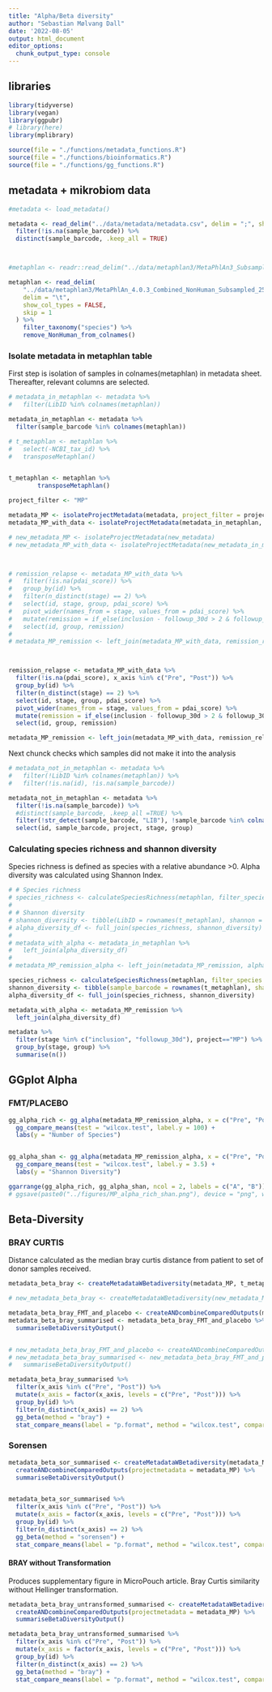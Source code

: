```yaml
---
title: "Alpha/Beta diversity"
author: "Sebastian Mølvang Dall"
date: '2022-08-05'
output: html_document
editor_options: 
  chunk_output_type: console
---
```


## libraries
```r
library(tidyverse)
library(vegan)
library(ggpubr)
# library(here)
library(mplibrary)

source(file = "./functions/metadata_functions.R")
source(file = "./functions/bioinformatics.R")
source(file = "./functions/gg_functions.R")
```

## metadata + mikrobiom data
```r
#metadata <- load_metadata()

metadata <- read_delim("../data/metadata/metadata.csv", delim = ";", show_col_types = FALSE, col_types = list(batch_3 = col_double())) %>% 
  filter(!is.na(sample_barcode)) %>% 
  distinct(sample_barcode, .keep_all = TRUE)



#metaphlan <- readr::read_delim("../data/metaphlan3/MetaPhlAn3_Subsample_5000000_species.csv", delim = "\t", show_col_types = FALSE)

metaphlan <- read_delim(
    "../data/metaphlan3/MetaPhlAn_4.0.3_Combined_NonHuman_Subsampled_2500000_profile.txt", 
    delim = "\t", 
    show_col_types = FALSE, 
    skip = 1
  ) %>% 
    filter_taxonomy("species") %>% 
    remove_NonHuman_from_colnames()


```


### Isolate metadata in metaphlan table
First step is isolation of samples in colnames(metaphlan) in metadata sheet. Thereafter, relevant columns are selected.

```r
# metadata_in_metaphlan <- metadata %>%
#   filter(LibID %in% colnames(metaphlan))

metadata_in_metaphlan <- metadata %>% 
  filter(sample_barcode %in% colnames(metaphlan))

# t_metaphlan <- metaphlan %>% 
#   select(-NCBI_tax_id) %>% 
#   transposeMetaphlan()


t_metaphlan <- metaphlan %>%
        transposeMetaphlan()

```

```r
project_filter <- "MP"

metadata_MP <- isolateProjectMetadata(metadata, project_filter = project_filter)
metadata_MP_with_data <- isolateProjectMetadata(metadata_in_metaphlan, project_filter = project_filter)

# new_metadata_MP <- isolateProjectMetadata(new_metadata)
# new_metadata_MP_with_data <- isolateProjectMetadata(new_metadata_in_metaphlan, project_filter = project_filter)



# remission_relapse <- metadata_MP_with_data %>%
#   filter(!is.na(pdai_score)) %>%
#   group_by(id) %>%
#   filter(n_distinct(stage) == 2) %>%
#   select(id, stage, group, pdai_score) %>%
#   pivot_wider(names_from = stage, values_from = pdai_score) %>%
#   mutate(remission = if_else(inclusion - followup_30d > 2 & followup_30d <= 7, "remission", "relapse")) %>%
#   select(id, group, remission)
# 
# metadata_MP_remission <- left_join(metadata_MP_with_data, remission_relapse)



remission_relapse <- metadata_MP_with_data %>% 
  filter(!is.na(pdai_score), x_axis %in% c("Pre", "Post")) %>%
  group_by(id) %>%
  filter(n_distinct(stage) == 2) %>%
  select(id, stage, group, pdai_score) %>%
  pivot_wider(names_from = stage, values_from = pdai_score) %>%
  mutate(remission = if_else(inclusion - followup_30d > 2 & followup_30d <= 7, "remission", "relapse")) %>%
  select(id, group, remission)

metadata_MP_remission <- left_join(metadata_MP_with_data, remission_relapse)
```

Next chunck checks which samples did not make it into the analysis
```r
# metadata_not_in_metaphlan <- metadata %>%
#   filter(!LibID %in% colnames(metaphlan)) %>%
#   filter(!is.na(id), !is.na(sample_barcode))

metadata_not_in_metaphlan <- metadata %>% 
  filter(!is.na(sample_barcode)) %>% 
  #distinct(sample_barcode, .keep_all =TRUE) %>% 
  filter(!str_detect(sample_barcode, "LIB"), !sample_barcode %in% colnames(metaphlan)) %>% 
  select(id, sample_barcode, project, stage, group)

```



### Calculating species richness and shannon diversity

Species richness is defined as species with a relative abundance >0. Alpha diversity was calculated using Shannon Index.

```r
# # Species richness
# species_richness <- calculateSpeciesRichness(metaphlan, filter_species = 0)
# 
# # Shannon diversity
# shannon_diversity <- tibble(LibID = rownames(t_metaphlan), shannon = diversity(as.matrix(t_metaphlan), index = "shannon"))
# alpha_diversity_df <- full_join(species_richness, shannon_diversity)
# 
# metadata_with_alpha <- metadata_in_metaphlan %>%
#   left_join(alpha_diversity_df)
# 
# metadata_MP_remission_alpha <- left_join(metadata_MP_remission, alpha_diversity_df)
```


```r
species_richness <- calculateSpeciesRichness(metaphlan, filter_species = 0)
shannon_diversity <- tibble(sample_barcode = rownames(t_metaphlan), shannon = diversity(as.matrix(t_metaphlan), index = "shannon"))
alpha_diversity_df <- full_join(species_richness, shannon_diversity)

metadata_with_alpha <- metadata_MP_remission %>%
  left_join(alpha_diversity_df)
```

```r
metadata %>% 
  filter(stage %in% c("inclusion", "followup_30d"), project=="MP") %>% 
  group_by(stage, group) %>% 
  summarise(n())
```


## GGplot Alpha
### FMT/PLACEBO
```r
gg_alpha_rich <- gg_alpha(metadata_MP_remission_alpha, x = c("Pre", "Post", "Donor"), alpha_metric = "richness") %>%
  gg_compare_means(test = "wilcox.test", label.y = 100) +
  labs(y = "Number of Species")


gg_alpha_shan <- gg_alpha(metadata_MP_remission_alpha, x = c("Pre", "Post", "Donor"), alpha_metric = "shannon") %>%
  gg_compare_means(test = "wilcox.test", label.y = 3.5) +
  labs(y = "Shannon Diversity")

ggarrange(gg_alpha_rich, gg_alpha_shan, ncol = 2, labels = c("A", "B"))
# ggsave(paste0("../figures/MP_alpha_rich_shan.png"), device = "png", width = 8)
```


## Beta-Diversity
### BRAY CURTIS
Distance calculated as the median bray curtis distance from patient to set of donor samples received.

```r
metadata_beta_bray <- createMetadataWBetadiversity(metadata_MP, t_metaphlan, "bray", TRUE)

# new_metadata_beta_bray <- createMetadataWBetadiversity(new_metadata_MP, t_new_metaphlan, "bray", TRUE)

```

```r
metadata_beta_bray_FMT_and_placebo <- createANDcombineComparedOutputs(metadata_MP, metadata_beta_bray)
metadata_beta_bray_summarised <- metadata_beta_bray_FMT_and_placebo %>%
  summariseBetaDiversityOutput()


# new_metadata_beta_bray_FMT_and_placebo <- createANDcombineComparedOutputs(new_metadata_MP, new_metadata_beta_bray)
# new_metadata_beta_bray_summarised <- new_metadata_beta_bray_FMT_and_placebo %>%
#   summariseBetaDiversityOutput()


```

```r
metadata_beta_bray_summarised %>%
  filter(x_axis %in% c("Pre", "Post")) %>%
  mutate(x_axis = factor(x_axis, levels = c("Pre", "Post"))) %>%
  group_by(id) %>%
  filter(n_distinct(x_axis) == 2) %>%
  gg_beta(method = "bray") +
  stat_compare_means(label = "p.format", method = "wilcox.test", comparisons = list(c("Pre", "Post")), paired = T, label.y = 0.45, tip.length = 0.02)
```


### Sorensen

```r
metadata_beta_sor_summarised <- createMetadataWBetadiversity(metadata_MP, t_metaphlan, "sorensen", FALSE) %>%
  createANDcombineComparedOutputs(projectmetadata = metadata_MP) %>%
  summariseBetaDiversityOutput()


metadata_beta_sor_summarised %>%
  filter(x_axis %in% c("Pre", "Post")) %>%
  mutate(x_axis = factor(x_axis, levels = c("Pre", "Post"))) %>%
  group_by(id) %>%
  filter(n_distinct(x_axis) == 2) %>%
  gg_beta(method = "sorensen") +
  stat_compare_means(label = "p.format", method = "wilcox.test", comparisons = list(c("Pre", "Post")), paired = T, tip.length = 0.02)
```

#### BRAY without Transformation
Produces supplementary figure in MicroPouch article. Bray Curtis similarity without Hellinger transformation.

```r
metadata_beta_bray_untransformed_summarised <- createMetadataWBetadiversity(metadata_MP, t_metaphlan, "bray", FALSE) %>%
  createANDcombineComparedOutputs(projectmetadata = metadata_MP) %>%
  summariseBetaDiversityOutput()

metadata_beta_bray_untransformed_summarised %>%
  filter(x_axis %in% c("Pre", "Post")) %>%
  mutate(x_axis = factor(x_axis, levels = c("Pre", "Post"))) %>%
  group_by(id) %>%
  filter(n_distinct(x_axis) == 2) %>%
  gg_beta(method = "bray") +
  stat_compare_means(label = "p.format", method = "wilcox.test", comparisons = list(c("Pre", "Post")), paired = T, tip.length = 0.02)
```
